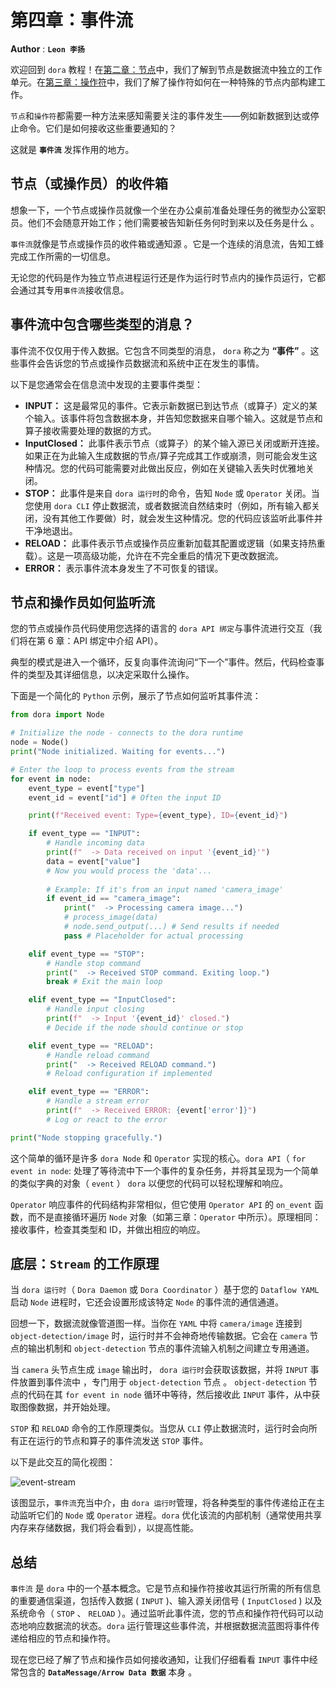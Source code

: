 # 第四章：事件流

**Author** : **`Leon 李扬`**

欢迎回到 `dora` 教程！在[第二章：节点](./node)中，我们了解到节点是数据流中独立的工作单元。在[第三章：操作符](./operator)中，我们了解了操作符如何在一种特殊的节点内部构建工作。

`节点`和`操作符`都需要一种方法来感知需要关注的事件发生——例如新数据到达或停止命令。它们是如何接收这些重要通知的？

这就是 **`事件流`** 发挥作用的地方。

## 节点（或操作员）的收件箱

想象一下，一个节点或操作员就像一个坐在办公桌前准备处理任务的微型办公室职员。他们不会随意开始工作；他们需要被告知新任务何时到来以及任务是什么 。

`事件流`就像是节点或操作员的收件箱或通知源 。它是一个连续的消息流，告知工蜂完成工作所需的一切信息。

无论您的代码是作为独立节点进程运行还是作为运行时节点内的操作员运行，它都会通过其专用`事件流`接收信息。

## 事件流中包含哪些类型的消息？

事件流不仅仅用于传入数据。它包含不同类型的消息， `dora` 称之为 **“事件”** 。这些事件会告诉您的节点或操作员数据流和系统中正在发生的事情。

以下是您通常会在信息流中发现的主要事件类型：

- **INPUT：** 这是最常见的事件。它表示新数据已到达节点（或算子）定义的某个输入。该事件将包含数据本身，并告知您数据来自哪个输入。这就是节点和算子接收需要处理的数据的方式。
- **InputClosed：** 此事件表示节点（或算子）的某个输入源已关闭或断开连接。如果正在为此输入生成数据的节点/算子完成其工作或崩溃，则可能会发生这种情况。您的代码可能需要对此做出反应，例如在关键输入丢失时优雅地关闭。
- **STOP：** 此事件是来自 `dora 运行时`的命令，告知 `Node` 或 `Operator` 关闭。当您使用 `dora CLI` 停止数据流，或者数据流自然结束时（例如，所有输入都关闭，没有其他工作要做）时，就会发生这种情况。您的代码应该监听此事件并干净地退出。
- **RELOAD：** 此事件表示节点或操作员应重新加载其配置或逻辑（如果支持热重载）。这是一项高级功能，允许在不完全重启的情况下更改数据流。
- **ERROR：** 表示事件流本身发生了不可恢复的错误。

## 节点和操作员如何监听流

您的节点或操作员代码使用您选择的语言的 `dora API 绑定`与事件流进行交互（我们将在第 6 章：API 绑定中介绍 API）。

典型的模式是进入一个循环，反复向事件流询问“下一个”事件。然后，代码检查事件的类型及其详细信息，以决定采取什么操作。

下面是一个简化的 `Python` 示例，展示了节点如何监听其事件流：

```py
from dora import Node

# Initialize the node - connects to the dora runtime
node = Node() 
print("Node initialized. Waiting for events...")

# Enter the loop to process events from the stream
for event in node: 
    event_type = event["type"]
    event_id = event["id"] # Often the input ID

    print(f"Received event: Type={event_type}, ID={event_id}")

    if event_type == "INPUT":
        # Handle incoming data
        print(f"  -> Data received on input '{event_id}'")
        data = event["value"] 
        # Now you would process the 'data'...
        
        # Example: If it's from an input named 'camera_image'
        if event_id == "camera_image":
            print("  -> Processing camera image...")
            # process_image(data)
            # node.send_output(...) # Send results if needed
            pass # Placeholder for actual processing

    elif event_type == "STOP":
        # Handle stop command
        print("  -> Received STOP command. Exiting loop.")
        break # Exit the main loop

    elif event_type == "InputClosed":
        # Handle input closing
        print(f"  -> Input '{event_id}' closed.")
        # Decide if the node should continue or stop

    elif event_type == "RELOAD":
        # Handle reload command
        print("  -> Received RELOAD command.")
        # Reload configuration if implemented

    elif event_type == "ERROR":
        # Handle a stream error
        print(f"  -> Received ERROR: {event['error']}")
        # Log or react to the error

print("Node stopping gracefully.")
```

这个简单的循环是许多 `dora Node` 和 `Operator` 实现的核心。`dora API`（ `for event in node`: 处理了等待流中下一个事件的复杂任务，并将其呈现为一个简单的类似字典的对象（ `event` ） `dora` 以便您的代码可以轻松理解和响应。

`Operator` 响应事件的代码结构非常相似，但它使用 `Operator API` 的 `on_event` 函数，而不是直接循环遍历 `Node` 对象（如第三章：`Operator` 中所示）。原理相同：接收事件，检查其类型和 ID，并做出相应的响应。

## 底层：`Stream` 的工作原理

当 `dora 运行时`（ `Dora Daemon` 或 `Dora Coordinator` ）基于您的 `Dataflow YAML` 启动 `Node` 进程时，它还会设置形成该特定 `Node` 的事件流的通信通道。

回想一下，数据流就像管道图一样。当你在 `YAML` 中将 `camera/image` 连接到 `object-detection/image` 时，运行时并不会神奇地传输数据。它会在 `camera` 节点的输出机制和 `object-detection` 节点的事件流输入机制之间建立专用通道。

当 `camera` 头节点生成 `image` 输出时， `dora 运行时`会获取该数据，并将 `INPUT` 事件放置到事件流中 ，专门用于 `object-detection` 节点 。 `object-detection` 节点的代码在其 `for event in node` 循环中等待，然后接收此 `INPUT` 事件，从中获取图像数据，并开始处理。

`STOP` 和 `RELOAD` 命令的工作原理类似。当您从 `CLI` 停止数据流时，运行时会向所有正在运行的节点和算子的事件流发送 `STOP` 事件。

以下是此交互的简化视图：

![event-stream](/event-stream01.png)

该图显示，`事件流`充当中介，由 `dora 运行时`管理，将各种类型的事件传递给正在主动监听它们的 `Node` 或 `Operator` 进程。`dora` 优化该流的内部机制（通常使用共享内存来存储数据，我们将会看到），以提高性能。

## 总结

`事件流` 是 `dora` 中的一个基本概念。它是节点和操作符接收其运行所需的所有信息的重要通信渠道，包括传入数据 ( `INPUT` )、输入源关闭信号 ( `InputClosed` ) 以及系统命令（ `STOP` 、 `RELOAD` ）。通过监听此事件流，您的节点和操作符代码可以动态地响应数据流的状态。`dora` 运行管理这些事件流，并根据数据流蓝图将事件传递给相应的节点和操作符。

现在您已经了解了节点和操作员如何接收通知，让我们仔细看看 `INPUT` 事件中经常包含的 **`DataMessage/Arrow Data 数据`** 本身 。